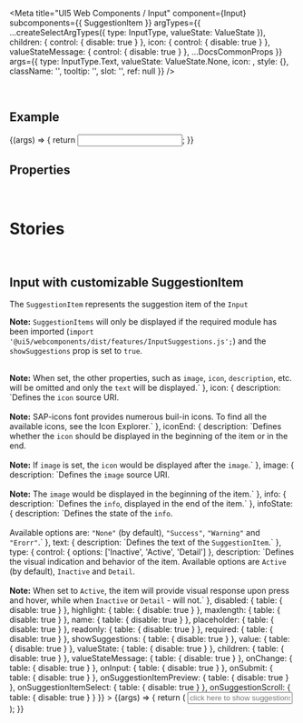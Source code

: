 
<Meta
  title="UI5 Web Components / Input"
  component={Input}
  subcomponents={{ SuggestionItem }}
  argTypes={{
    ...createSelectArgTypes({ type: InputType, valueState: ValueState }),
    children: { control: { disable: true } },
    icon: { control: { disable: true } },
    valueStateMessage: { control: { disable: true } },
    ...DocsCommonProps
  }}
  args={{
    type: InputType.Text,
    valueState: ValueState.None,
    icon: <Icon name="employee" />,
    style: {},
    className: '',
    tooltip: '',
    slot: '',
    ref: null
  }}
/>

<DocsHeader />

<br />

## Example

<Canvas>
  <Story name="Default">
    {(args) => {
      return <Input {...args} />;
    }}
  </Story>
</Canvas>

## Properties

<ArgsTable story="." />

<br />

# Stories

<br />

## Input with customizable SuggestionItem

The `SuggestionItem` represents the suggestion item of the `Input`

**Note:** `SuggestionItems` will only be displayed if the required module has been imported (`import '@ui5/webcomponents/dist/features/InputSuggestions.js';`)
and the `showSuggestions` prop is set to `true`.

<Canvas>
  <Story
    name="with SuggestionItem"
    args={{
      description: 'description',
      group: false,
      icon: 'globe',
      iconEnd: false,
      image: '',
      info: 'info',
      infoState: ValueState.None,
      text: 'Customizable SuggestionItem',
      type: ListItemTypes.Active
    }}
    argTypes={{
      description: { description: `Defines the description displayed right under the item text, if such is present.` },
      group: {
        description: `Defines the item to be displayed as a group item. <br><br> <b>Note:</b> When set, the other properties, such as <code>image</code>, <code>icon</code>, <code>description</code>, etc. will be omitted and only the <code>text</code> will be displayed.`
      },
      icon: {
        description: `Defines the <code>icon</code> source URI. <br><br> <b>Note:</b> SAP-icons font provides numerous buil-in icons. To find all the available icons, see the <ui5-link target="_blank" href="https://openui5.hana.ondemand.com/test-resources/sap/m/demokit/iconExplorer/webapp/index.html" class="api-table-content-cell-link">Icon Explorer</ui5-link>.`
      },
      iconEnd: {
        description: `Defines whether the <code>icon</code> should be displayed in the beginning of the item or in the end. <br><br> <b>Note:</b> If <code>image</code> is set, the <code>icon</code> would be displayed after the <code>image</code>.`
      },
      image: {
        description: `Defines the <code>image</code> source URI. <br><br> <b>Note:</b> The <code>image</code> would be displayed in the beginning of the item.`
      },
      info: { description: `Defines the <code>info</code>, displayed in the end of the item.` },
      infoState: {
        description: `Defines the state of the <code>info</code>. <br><br> Available options are: <code>"None"</code> (by default), <code>"Success"</code>, <code>"Warning"</code> and <code>"Erorr"</code>.`
      },
      text: { description: `Defines the text of the <code>SuggestionItem</code>.` },
      type: {
        control: { options: ['Inactive', 'Active', 'Detail'] },
        description: `Defines the visual indication and behavior of the item. Available options are <code>Active</code> (by default), <code>Inactive</code> and <code>Detail</code>. <br><br> <b>Note:</b> When set to <code>Active</code>, the item will provide visual response upon press and hover, while when <code>Inactive</code> or <code>Detail</code> - will not.`
      },
      disabled: { table: { disable: true } },
      highlight: { table: { disable: true } },
      maxlength: { table: { disable: true } },
      name: { table: { disable: true } },
      placeholder: { table: { disable: true } },
      readonly: { table: { disable: true } },
      required: { table: { disable: true } },
      showSuggestions: { table: { disable: true } },
      value: { table: { disable: true } },
      valueState: { table: { disable: true } },
      children: { table: { disable: true } },
      valueStateMessage: { table: { disable: true } },
      onChange: { table: { disable: true } },
      onInput: { table: { disable: true } },
      onSubmit: { table: { disable: true } },
      onSuggestionItemPreview: { table: { disable: true } },
      onSuggestionItemSelect: { table: { disable: true } },
      onSuggestionScroll: { table: { disable: true } }
    }}
  >
    {(args) => {
      return (
        <Input showSuggestions placeholder="click here to show suggestions" style={{ width: '400px' }}>
          <SuggestionItem {...args} />
          <SuggestionItem icon="globe" text="Argentina" />
          <SuggestionItem icon="globe" text="Iceland" />
          <SuggestionItem icon="globe" text="Moldova" />
        </Input>
      );
    }}
  </Story>
</Canvas>

<ArgsTable story="with SuggestionItem" />
